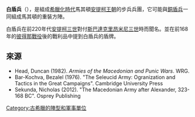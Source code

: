 '''白盾兵'''（{{lang-el|Λευκάσπιδες}}），是組成[[希臘化時代|希臘化時代]]馬其頓[[安提柯王朝|安提柯王朝]]的步兵兵團，它可能與[[銅盾兵|銅盾兵]]一同組成馬其頓的重裝方陣。

白盾兵在前220年代[[安提柯三世|安提柯三世]]對付[[斯巴達|斯巴達]][[克里昂米尼三世|克里昂米尼三世]]時而聞名。並在前168年的[[彼得那戰役|彼得那戰役]]後的戰利品中提到白盾兵的盾牌。

==來源==
*Head, Duncan (1982). ''Armies of the Macedonian and Punic Wars''. WRG.
*Bar-Kochva, Bezalel (1976). "The Seleucid Army: Ogranization and Tactics in the Great Campaigns". Cambridge University Press
*Sekunda, Nicholas (2012). "The Macedonian Army after Alexander, 323-168 BC". Osprey Publishing

[[Category:古希臘的陣型和軍事單位|Category:古希臘的陣型和軍事單位]]
{{古希腊小作品}}
